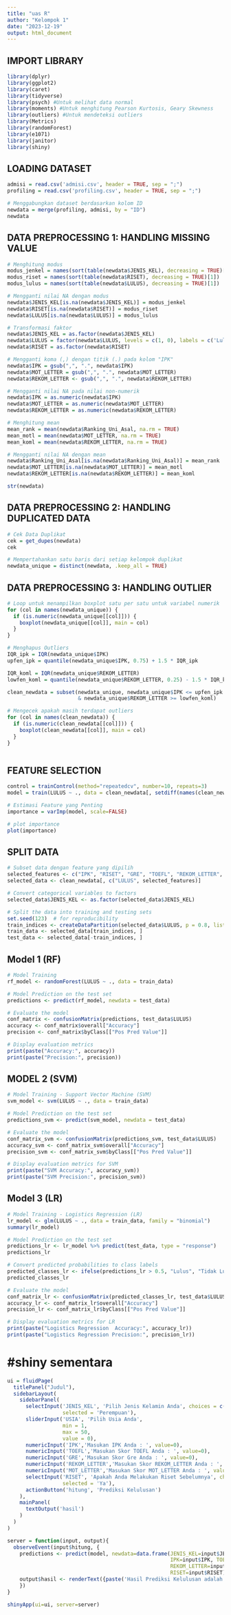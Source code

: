 ```yaml
---
title: "uas R"
author: "Kelompok 1"
date: "2023-12-19"
output: html_document
---
```


## IMPORT LIBRARY
```r
library(dplyr)
library(ggplot2)
library(caret)
library(tidyverse)
library(psych) #Untuk melihat data normal
library(moments) #Untuk menghitung Pearson Kurtosis, Geary Skewness
library(outliers) #Untuk mendeteksi outliers
library(Metrics)
library(randomForest)
library(e1071)
library(janitor)
library(shiny)
```


## LOADING DATASET
```r
admisi = read.csv('admisi.csv', header = TRUE, sep = ";")
profiling = read.csv('profiling.csv', header = TRUE, sep = ";")

# Menggabungkan dataset berdasarkan kolom ID
newdata = merge(profiling, admisi, by = "ID")
newdata
```


## DATA PREPROCESSING 1: HANDLING MISSING VALUE
```r

# Menghitung modus
modus_jenkel = names(sort(table(newdata$JENIS_KEL), decreasing = TRUE)[1])
modus_riset = names(sort(table(newdata$RISET), decreasing = TRUE)[1])
modus_lulus = names(sort(table(newdata$LULUS), decreasing = TRUE)[1])

# Mengganti nilai NA dengan modus
newdata$JENIS_KEL[is.na(newdata$JENIS_KEL)] = modus_jenkel
newdata$RISET[is.na(newdata$RISET)] = modus_riset
newdata$LULUS[is.na(newdata$LULUS)] = modus_lulus

# Transformasi faktor
newdata$JENIS_KEL = as.factor(newdata$JENIS_KEL)
newdata$LULUS = factor(newdata$LULUS, levels = c(1, 0), labels = c('Lulus', 'Tidak Lulus'))
newdata$RISET = as.factor(newdata$RISET)

# Mengganti koma (,) dengan titik (.) pada kolom "IPK"
newdata$IPK = gsub(",", ".", newdata$IPK)
newdata$MOT_LETTER = gsub(",", ".", newdata$MOT_LETTER)
newdata$REKOM_LETTER <- gsub(",", ".", newdata$REKOM_LETTER)

# Mengganti nilai NA pada nilai non-numerik
newdata$IPK = as.numeric(newdata$IPK)
newdata$MOT_LETTER = as.numeric(newdata$MOT_LETTER)
newdata$REKOM_LETTER = as.numeric(newdata$REKOM_LETTER)

# Menghitung mean
mean_rank = mean(newdata$Ranking_Uni_Asal, na.rm = TRUE)
mean_motl = mean(newdata$MOT_LETTER, na.rm = TRUE)
mean_koml = mean(newdata$REKOM_LETTER, na.rm = TRUE)

# Mengganti nilai NA dengan mean
newdata$Ranking_Uni_Asal[is.na(newdata$Ranking_Uni_Asal)] = mean_rank
newdata$MOT_LETTER[is.na(newdata$MOT_LETTER)] = mean_motl
newdata$REKOM_LETTER[is.na(newdata$REKOM_LETTER)] = mean_koml

str(newdata)

```


## DATA PREPROCESSING 2: HANDLING DUPLICATED DATA
```R

# Cek Data Duplikat
cek = get_dupes(newdata)
cek

# Mempertahankan satu baris dari setiap kelompok duplikat
newdata_unique = distinct(newdata, .keep_all = TRUE)

```


## DATA PREPROCESSING 3: HANDLING OUTLIER

```r

# Loop untuk menampilkan boxplot satu per satu untuk variabel numerik
for (col in names(newdata_unique)) {
  if (is.numeric(newdata_unique[[col]])) {
    boxplot(newdata_unique[[col]], main = col)
  }
}

# Menghapus Outliers
IQR_ipk = IQR(newdata_unique$IPK)
upfen_ipk = quantile(newdata_unique$IPK, 0.75) + 1.5 * IQR_ipk

IQR_koml = IQR(newdata_unique$REKOM_LETTER)
lowfen_koml = quantile(newdata_unique$REKOM_LETTER, 0.25) - 1.5 * IQR_koml

clean_newdata = subset(newdata_unique, newdata_unique$IPK <= upfen_ipk 
                       & newdata_unique$REKOM_LETTER >= lowfen_koml)

# Mengecek apakah masih terdapat outliers
for (col in names(clean_newdata)) {
  if (is.numeric(clean_newdata[[col]])) {
    boxplot(clean_newdata[[col]], main = col)
  }
}



```



## FEATURE SELECTION
```r

control = trainControl(method="repeatedcv", number=10, repeats=3)
model = train(LULUS ~ ., data = clean_newdata[, setdiff(names(clean_newdata), "NAMA")], method = "lvq", preProcess = "scale", trControl = control)

# Estimasi Feature yang Penting
importance = varImp(model, scale=FALSE)

# plot importance
plot(importance)

```

## SPLIT DATA
```r
# Subset data dengan feature yang dipilih
selected_features <- c("IPK", "RISET", "GRE", "TOEFL", "REKOM_LETTER", "MOT_LETTER", "JENIS_KEL", "USIA")
selected_data <- clean_newdata[, c("LULUS", selected_features)]

# Convert categorical variables to factors
selected_data$JENIS_KEL <- as.factor(selected_data$JENIS_KEL)

# Split the data into training and testing sets
set.seed(123)  # for reproducibility
train_indices <- createDataPartition(selected_data$LULUS, p = 0.8, list = FALSE)
train_data <- selected_data[train_indices, ]
test_data <- selected_data[-train_indices, ]

```


## Model 1 (RF)
```r

# Model Training
rf_model <- randomForest(LULUS ~ ., data = train_data)

# Model Prediction on the test set
predictions <- predict(rf_model, newdata = test_data)

# Evaluate the model
conf_matrix <- confusionMatrix(predictions, test_data$LULUS)
accuracy <- conf_matrix$overall["Accuracy"]
precision <- conf_matrix$byClass[["Pos Pred Value"]]

# Display evaluation metrics
print(paste("Accuracy:", accuracy))
print(paste("Precision:", precision))


```

## MODEL 2 (SVM)
```r
# Model Training - Support Vector Machine (SVM)
svm_model <- svm(LULUS ~ ., data = train_data)

# Model Prediction on the test set
predictions_svm <- predict(svm_model, newdata = test_data)

# Evaluate the model
conf_matrix_svm <- confusionMatrix(predictions_svm, test_data$LULUS)
accuracy_svm <- conf_matrix_svm$overall["Accuracy"]
precision_svm <- conf_matrix_svm$byClass[["Pos Pred Value"]]

# Display evaluation metrics for SVM
print(paste("SVM Accuracy:", accuracy_svm))
print(paste("SVM Precision:", precision_svm))
```


## Model 3 (LR)
```r

# Model Training - Logistics Regression (LR)
lr_model <- glm(LULUS ~ ., data = train_data, family = "binomial")
summary(lr_model)

# Model Prediction on the test set
predictions_lr <- lr_model %>% predict(test_data, type = "response")
predictions_lr

# Convert predicted probabilities to class labels
predicted_classes_lr <- ifelse(predictions_lr > 0.5, "Lulus", "Tidak Lulus")
predicted_classes_lr

# Evaluate the model
conf_matrix_lr <- confusionMatrix(predicted_classes_lr, test_data$LULUS)
accuracy_lr <- conf_matrix_lr$overall["Accuracy"]
precision_lr <- conf_matrix_lr$byClass[["Pos Pred Value"]]

# Display evaluation metrics for LR
print(paste("Logistics Regression  Accuracy:", accuracy_lr))
print(paste("Logistics Regression Precision:", precision_lr))
```

# #shiny sementara
```r
ui = fluidPage(
  titlePanel("Judul"),
  sidebarLayout(
    sidebarPanel(
      selectInput('JENIS_KEL', 'Pilih Jenis Kelamin Anda', choices = c('Perempuan', 'Laki-Laki'), 
                  selected = 'Perempuan'),
      sliderInput('USIA', 'Pilih Usia Anda', 
                  min = 1,
                  max = 50,
                  value = 0),
      numericInput('IPK','Masukan IPK Anda : ', value=0),
      numericInput('TOEFL','Masukan Skor TOEFL Anda : ', value=0),
      numericInput('GRE','Masukan Skor Gre Anda : ', value=0),
      numericInput('REKOM_LETTER','Masukan Skor REKOM_LETTER Anda : ', value=0),
      numericInput('MOT_LETTER','Masukan Skor MOT_LETTER Anda : ', value=0),
      selectInput('RISET', 'Apakah Anda Melakukan Riset Sebelumnya', choices = c('Ya', 'Tidak'), 
                  selected = 'Ya'),
      actionButton('hitung', 'Prediksi Kelulusan')
    ), 
    mainPanel(
      textOutput('hasil')
    )
  )
)

server = function(input, output){
  observeEvent(input$hitung, {
    predictions <- predict(model, newdata=data.frame(JENIS_KEL=input$JENIS_KEL, USIA=input$USIA, 
                                                     IPK=input$IPK, TOEFL=input$TOEFL, GRE=input$GRE, 
                                                     REKOM_LETTER=input$REKOM_LETTER, MOT_LETTER=input$MOT_LETTER,
                                                     RISET=input$RISET))
    output$hasil <- renderText({paste('Hasil Prediksi Kelulusan adalah', predictions)})
    })
}

shinyApp(ui=ui, server=server)
```